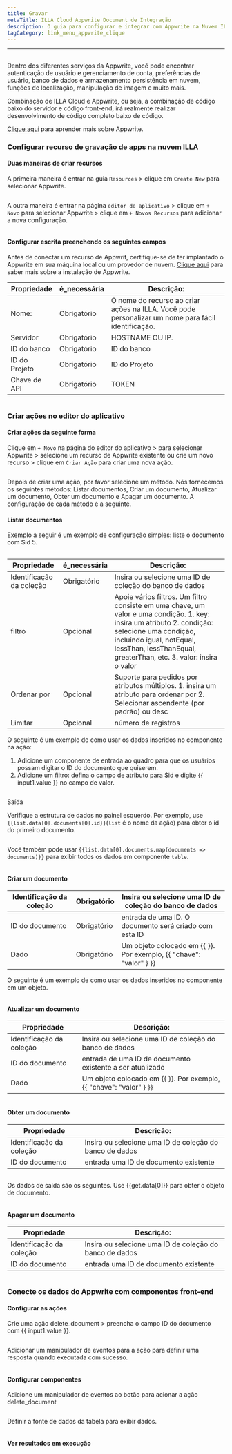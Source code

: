 ```yaml
---
title: Gravar
metaTitle: ILLA Cloud Appwrite Document de Integração
description: O guia para configurar e integrar com Appwrite na Nuvem ILLA
tagCategory: link_menu_appwrite_clique
---
```


* * *

## <Heading hidden>Escrever banco de dados</Heading>

Dentro dos diferentes serviços da Appwrite, você pode encontrar autenticação de usuário e gerenciamento de conta, preferências de usuário, banco de dados e armazenamento persistência em nuvem, funções de localização, manipulação de imagem e muito mais. 

Combinação de ILLA Cloud e Appwrite, ou seja, a combinação de código baixo do servidor e código front-end, irá realmente realizar desenvolvimento de código completo baixo de código.

[Clique aqui](https://appwrite.io/) para aprender mais sobre Appwrite.

### Configurar recurso de gravação de apps na nuvem ILLA

#### Duas maneiras de criar recursos

A primeira maneira é entrar na guia `Resources` > clique em `Create New` para selecionar Appwrite. 

<img src='https://cdn.illacloud.com/official-website/img/docs/assemble/appwrite1.png' alt="" />

A outra maneira é entrar na página `editor de aplicativo` > clique em `+ Novo` para selecionar Appwrite > clique em `+ Novos Recursos` para adicionar a nova configuração. 

<img src='https://cdn.illacloud.com/official-website/img/docs/assemble/appwrite2.png' alt="" />

#### Configurar escrita preenchendo os seguintes campos

Antes de conectar um recurso de Appwrit, certifique-se de ter implantado o Appwrite em sua máquina local ou um provedor de nuvem. [Clique aqui](https://appwrite.io/docs/installation) para saber mais sobre a instalação de Appwrite. 

| Propriedade   | é_necessária | Descrição:                                                                                          |
| ------------- | ------------ | --------------------------------------------------------------------------------------------------- |
| Nome:         | Obrigatório  | O nome do recurso ao criar ações na ILLA. Você pode personalizar um nome para fácil identificação.  |
| Servidor      | Obrigatório  | HOSTNAME OU IP.                                                                                     |
| ID do banco   | Obrigatório  | ID do banco                                                                                         |
| ID do Projeto | Obrigatório  | ID do Projeto                                                                                       |
| Chave de API  | Obrigatório  | TOKEN                                                                                               |

<img src='https://cdn.illacloud.com/official-website/img/docs/assemble/appwrite3.png' alt="" />

### Criar ações no editor do aplicativo

#### Criar ações da seguinte forma

Clique em `+ Novo` na página do editor do aplicativo > para selecionar Appwrite > selecione um recurso de Appwrite existente ou crie um novo recurso > clique em `Criar Ação` para criar uma nova ação. 

<img src='https://cdn.illacloud.com/official-website/img/docs/assemble/appwrite4.png' alt="" />

Depois de criar uma ação, por favor selecione um método. Nós fornecemos os seguintes métodos: Listar documentos, Criar um documento, Atualizar um documento, Obter um documento e Apagar um documento. A configuração de cada método é a seguinte. 

#### Listar documentos

Exemplo a seguir é um exemplo de configuração simples: liste o documento com $id 5. 

<img src='https://cdn.illacloud.com/official-website/img/docs/assemble/appwrite5.png' alt="" />

| Propriedade              | é_necessária | Descrição:                                                                                                                                                                                                                                     |
| ------------------------ | ------------ | ---------------------------------------------------------------------------------------------------------------------------------------------------------------------------------------------------------------------------------------------- |
| Identificação da coleção | Obrigatório  | Insira ou selecione uma ID de coleção do banco de dados                                                                                                                                                                                        |
| filtro                   | Opcional     | Apoie vários filtros. Um filtro consiste em uma chave, um valor e uma condição. 1. key: insira um atributo 2. condição: selecione uma condição, incluindo igual, notEqual, lessThan, lessThanEqual, greaterThan, etc. 3. valor: insira o valor |
| Ordenar por              | Opcional     | Suporte para pedidos por atributos múltiplos. 1. insira um atributo para ordenar por 2. Selecionar ascendente (por padrão) ou desc                                                                                                             |
| Limitar                  | Opcional     | número de registros                                                                                                                                                                                                                            |

O seguinte é um exemplo de como usar os dados inseridos no componente na ação:

1.  Adicione um componente de entrada ao quadro para que os usuários possam digitar o ID do documento que quiserem.  
2.  Adicione um filtro: defina o campo de atributo para $id e digite {{ input1.value }} no campo de valor. 

<img src='https://cdn.illacloud.com/official-website/img/docs/assemble/appwrite6.png' alt="" />

Saída

Verifique a estrutura de dados no painel esquerdo. Por exemplo, use `{{list.data[0].documents[0].id}}`(`list` é o nome da ação) para obter o id do primeiro documento. 

<img src='https://cdn.illacloud.com/official-website/img/docs/assemble/appwrite7.png' alt="" />

Você também pode usar `{{list.data[0].documents.map(documents => documents)}}` para exibir todos os dados em componente `table`. 

<img src='https://cdn.illacloud.com/official-website/img/docs/assemble/appwrite8.png' alt="" />

#### Criar um documento

| Identificação da coleção | Obrigatório | Insira ou selecione uma ID de coleção do banco de dados            |
| ------------------------ | ----------- | ------------------------------------------------------------------ |
| ID do documento          | Obrigatório | entrada de uma ID. O documento será criado com esta ID             |
| Dado                     | Obrigatório | Um objeto colocado em {{ }}. Por exemplo, {{ "chave": "valor" } }} |

O seguinte é um exemplo de como usar os dados inseridos no componente em um objeto. 

<img src='https://cdn.illacloud.com/official-website/img/docs/assemble/appwrite9.png' alt="" />

#### Atualizar um documento

| Propriedade              | Descrição:                                                         |
| ------------------------ | ------------------------------------------------------------------ |
| Identificação da coleção | Insira ou selecione uma ID de coleção do banco de dados            |
| ID do documento          | entrada de uma ID de documento existente a ser atualizado          |
| Dado                     | Um objeto colocado em {{ }}. Por exemplo, {{ "chave": "valor" } }} |

<img src='https://cdn.illacloud.com/official-website/img/docs/assemble/appwrite10.png' alt="" />

#### Obter um documento

| Propriedade              | Descrição:                                              |
| ------------------------ | ------------------------------------------------------- |
| Identificação da coleção | Insira ou selecione uma ID de coleção do banco de dados |
| ID do documento          | entrada uma ID de documento existente                   |

<img src='https://cdn.illacloud.com/official-website/img/docs/assemble/appwrite11.png' alt="" />

Os dados de saída são os seguintes. Use {{get.data[0]}} para obter o objeto de documento.

<img src='https://cdn.illacloud.com/official-website/img/docs/assemble/appwrite12.png' alt="" />

#### Apagar um documento

| Propriedade              | Descrição:                                              |
| ------------------------ | ------------------------------------------------------- |
| Identificação da coleção | Insira ou selecione uma ID de coleção do banco de dados |
| ID do documento          | entrada uma ID de documento existente                   |

<img src='https://cdn.illacloud.com/official-website/img/docs/assemble/appwrite13.png' alt="" />

### Conecte os dados do Appwrite com componentes front-end

#### Configurar as ações

Crie uma ação delete_document > preencha o campo ID do documento com {{ input1.value }}. 

<img src='https://cdn.illacloud.com/official-website/img/docs/assemble/appwrite14.png' alt="" />

Adicionar um manipulador de eventos para a ação para definir uma resposta quando executada com sucesso. 

<img src='https://cdn.illacloud.com/official-website/img/docs/assemble/appwrite15.png' alt="" />

#### Configurar componentes

Adicione um manipulador de eventos ao botão para acionar a ação delete_document 

<img src='https://cdn.illacloud.com/official-website/img/docs/assemble/appwrite16.png' alt="" />

Definir a fonte de dados da tabela para exibir dados. 

<img src='https://cdn.illacloud.com/official-website/img/docs/assemble/appwrite17.png' alt="" />

#### Ver resultados em execução

<img src='https://cdn.illacloud.com/official-website/img/docs/assemble/appwrite18.gif' alt="" />
